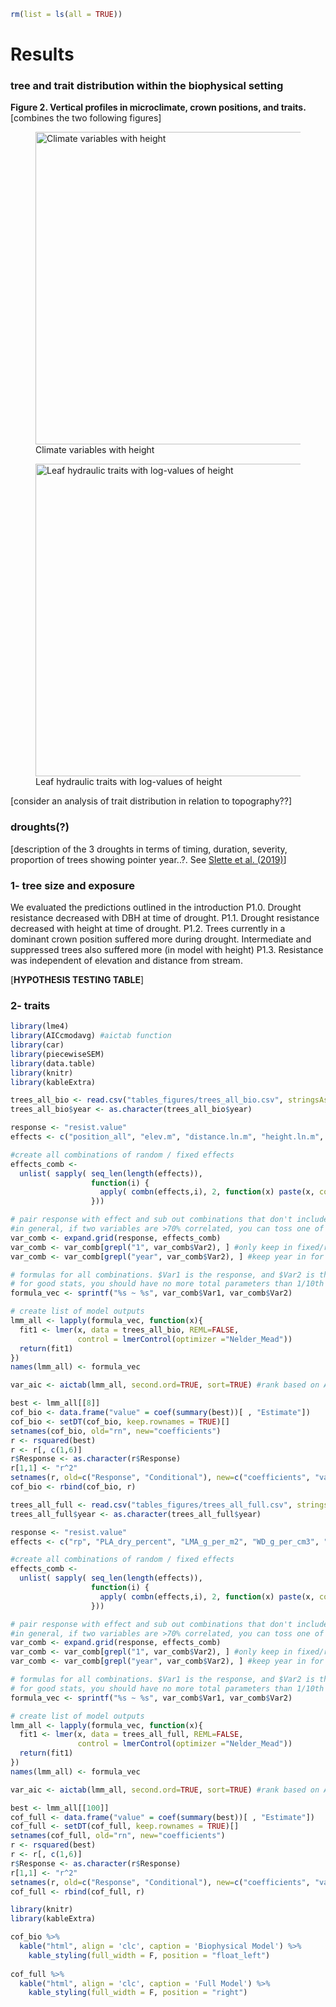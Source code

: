 ```r
rm(list = ls(all = TRUE))
```
# Results

### tree and trait distribution within the biophysical setting

**Figure 2. Vertical profiles in microclimate, crown positions, and traits.**[combines the two following figures]

![Climate variables with height](tables_figures/NEON_vertical_profiles.png){width=500px} 

![Leaf hydraulic traits with log-values of height](tables_figures/traits_vs_traits.png){width=500px}

[consider an analysis of trait distribution in relation to topography??]

### droughts(?)
[description of the 3 droughts in terms of timing, duration, severity, proportion of trees showing pointer year..?. See [Slette et al. (2019)](https://onlinelibrary-wiley-com.smithsonian.idm.oclc.org/doi/abs/10.1111/gcb.14747)]

### 1- tree size and exposure
We evaluated the predictions outlined in the introduction
P1.0. Drought resistance decreased with DBH at time of drought.
P1.1. Drought resistance decreased with height at time of drought.
P1.2. Trees currently in a dominant crown position suffered more during drought. Intermediate and suppressed trees also suffered more (in model with height)
P1.3. Resistance was independent of elevation and distance from stream.

[**HYPOTHESIS TESTING TABLE**]

### 2- traits

``` r
library(lme4)
library(AICcmodavg) #aictab function
library(car)
library(piecewiseSEM)
library(data.table)
library(knitr)
library(kableExtra)

trees_all_bio <- read.csv("tables_figures/trees_all_bio.csv", stringsAsFactors = FALSE)
trees_all_bio$year <- as.character(trees_all_bio$year)

response <- "resist.value"
effects <- c("position_all", "elev.m", "distance.ln.m", "height.ln.m", "year", "(1|sp)")

#create all combinations of random / fixed effects
effects_comb <- 
  unlist( sapply( seq_len(length(effects)), 
                  function(i) {
                    apply( combn(effects,i), 2, function(x) paste(x, collapse = "+"))
                  }))

# pair response with effect and sub out combinations that don't include random effects
#in general, if two variables are >70% correlated, you can toss one of them without significantly affecting the results
var_comb <- expand.grid(response, effects_comb) 
var_comb <- var_comb[grepl("1", var_comb$Var2), ] #only keep in fixed/random combos
var_comb <- var_comb[grepl("year", var_comb$Var2), ] #keep year in for drought sake

# formulas for all combinations. $Var1 is the response, and $Var2 is the effect
# for good stats, you should have no more total parameters than 1/10th the number of observations in your dataset
formula_vec <- sprintf("%s ~ %s", var_comb$Var1, var_comb$Var2)

# create list of model outputs
lmm_all <- lapply(formula_vec, function(x){
  fit1 <- lmer(x, data = trees_all_bio, REML=FALSE, 
               control = lmerControl(optimizer ="Nelder_Mead"))
  return(fit1)
})
names(lmm_all) <- formula_vec

var_aic <- aictab(lmm_all, second.ord=TRUE, sort=TRUE) #rank based on AICc

best <- lmm_all[[8]]
cof_bio <- data.frame("value" = coef(summary(best))[ , "Estimate"])
cof_bio <- setDT(cof_bio, keep.rownames = TRUE)[]
setnames(cof_bio, old="rn", new="coefficients")
r <- rsquared(best)
r <- r[, c(1,6)]
r$Response <- as.character(r$Response)
r[1,1] <- "r^2"
setnames(r, old=c("Response", "Conditional"), new=c("coefficients", "value"))
cof_bio <- rbind(cof_bio, r)
```
``` r
trees_all_full <- read.csv("tables_figures/trees_all_full.csv", stringsAsFactors = FALSE)
trees_all_full$year <- as.character(trees_all_full$year)

response <- "resist.value"
effects <- c("rp", "PLA_dry_percent", "LMA_g_per_m2", "WD_g_per_cm3", "mean_TLP_Mpa", "height.ln.m", "position_all", "year", "(1|sp/tree)")

#create all combinations of random / fixed effects
effects_comb <- 
  unlist( sapply( seq_len(length(effects)), 
                  function(i) {
                    apply( combn(effects,i), 2, function(x) paste(x, collapse = "+"))
                  }))

# pair response with effect and sub out combinations that don't include random effects
#in general, if two variables are >70% correlated, you can toss one of them without significantly affecting the results
var_comb <- expand.grid(response, effects_comb) 
var_comb <- var_comb[grepl("1", var_comb$Var2), ] #only keep in fixed/random combos
var_comb <- var_comb[grepl("year", var_comb$Var2), ] #keep year in for drought sake

# formulas for all combinations. $Var1 is the response, and $Var2 is the effect
# for good stats, you should have no more total parameters than 1/10th the number of observations in your dataset
formula_vec <- sprintf("%s ~ %s", var_comb$Var1, var_comb$Var2)

# create list of model outputs
lmm_all <- lapply(formula_vec, function(x){
  fit1 <- lmer(x, data = trees_all_full, REML=FALSE, 
               control = lmerControl(optimizer ="Nelder_Mead"))
  return(fit1)
})
names(lmm_all) <- formula_vec

var_aic <- aictab(lmm_all, second.ord=TRUE, sort=TRUE) #rank based on AICc

best <- lmm_all[[100]]
cof_full <- data.frame("value" = coef(summary(best))[ , "Estimate"])
cof_full <- setDT(cof_full, keep.rownames = TRUE)[]
setnames(cof_full, old="rn", new="coefficients")
r <- rsquared(best)
r <- r[, c(1,6)]
r$Response <- as.character(r$Response)
r[1,1] <- "r^2"
setnames(r, old=c("Response", "Conditional"), new=c("coefficients", "value"))
cof_full <- rbind(cof_full, r)
```
```r
library(knitr)
library(kableExtra)

cof_bio %>%
  kable("html", align = 'clc', caption = 'Biophysical Model') %>%
    kable_styling(full_width = F, position = "float_left")
 
cof_full %>%
  kable("html", align = 'clc', caption = 'Full Model') %>%
    kable_styling(full_width = F, position = "right")
```



